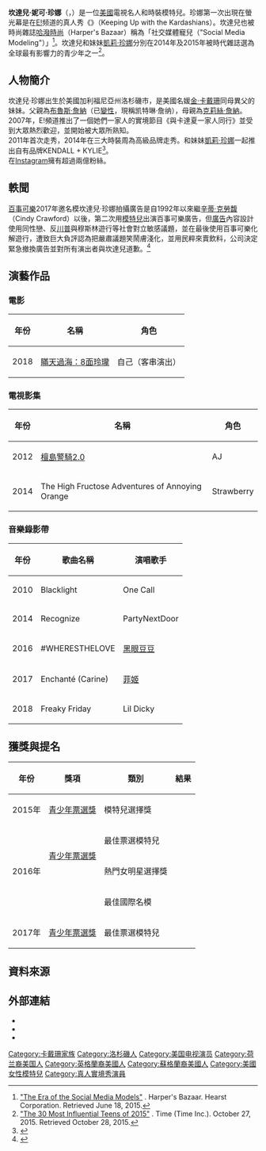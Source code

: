 {{NoteTA
|1=zh-hans:詹纳; zh-hant:珍娜;
|2=zh-hans:肯德尔; zh-hant:坎達兒; zh-hk:簡度;
|3=zh-hans:妮科尔; zh-hant:妮可; zh-hk:妮歌;
}}
{{Infobox person
| 姓名 = Kendall Jenner<br>坎達兒·珍娜
| 類型 = 模特兒
| 圖片 = Kendall Jenner in 2019 2.png
| 圖片簡介 = 
| 本名 = 
| 英文名 = 
| 國籍 = {{USA}}
| 出生日期 = {{birth date and age|1995|11|3}}
| 出生地點 = {{USA}}[[加利福尼亞州|加利福尼亞州]][[洛杉矶|洛杉矶]]
| 職業 = 電視名人、模特
| 三圍 = 33-24-34.5in (84-61-88cm)
| 身高 = {{height|m=1.79}}
| 父母 = [[凯特琳·詹纳|凯特琳·詹纳]]<br>[[克莉絲·詹纳|克莉絲·詹纳]]
| relatives = [[布羅迪·詹納|布羅迪·詹納]]<br>[[葛妮·卡戴珊|葛妮·卡戴珊]]<br>[[金·卡戴珊|金·卡戴珊]]<br>[[小羅伯特·卡戴珊|小羅伯特·卡戴珊]]<br>[[科勒·卡戴珊|科勒·卡戴珊]]<br>[[凱莉·珍娜|凱莉·珍娜]]
| 活躍年代 = 2007年－至今
| IMDb = 2832525
| birth_name = Kendall Nicole Jenner<br>坎達兒·妮可·珍娜
}}

'''坎達兒·妮可·珍娜'''（{{lang-en|Kendall Nicole Jenner}}，{{bd|1995年|11月3日|catIdx=Jenner, Kendall|}}）是一位[[美國|美國]]電視名人和時裝模特兒。珍娜第一次出現在螢光幕是在[[E!|E!]]频道的真人秀《{{link-en|與卡戴珊姊妹同行|Keeping Up with the Kardashians}}》（Keeping Up with the Kardashians）。坎達兒也被時尚雜誌[[哈潑時尚|哈潑時尚]]（Harper's Bazaar）稱為「社交媒體寵兒（"Social Media Modeling"）」<ref>[http://www.harpersbazaar.com/fashion/models/g5006/social-media-models/?slide=1 "The Era of the Social Media Models"] {{Wayback|url=http://www.harpersbazaar.com/fashion/models/g5006/social-media-models/?slide=1 |date=20170821043847 }}. Harper's Bazaar. Hearst Corporation. Retrieved June 18, 2015.</ref>。坎達兒和妹妹[[凱莉·珍娜|凱莉·珍娜]]分別在2014年及2015年被時代雜誌選為全球最有影響力的青少年之一<ref>[http://time.com/4081618/most-influential-teens-2015/ "The 30 Most Influential Teens of 2015"] {{Wayback|url=http://time.com/4081618/most-influential-teens-2015/ |date=20170921001041 }}. Time (Time Inc.). October 27, 2015. Retrieved October 28, 2015.</ref>。

==人物簡介==
坎達兒·珍娜出生於美國加利福尼亞州洛杉磯市，是美國名媛[[金·卡戴珊|金·卡戴珊]]同母異父的妹妹。父親為[[凯特琳·詹纳|布魯斯·詹納]]（已[[變性|變性]]，現稱凯特琳·詹纳），母親為[[克莉絲·詹納|克莉絲·詹納]]。2007年，E!頻道推出了一個她們一家人的實境節目《與卡達夏一家人同行》並受到大眾熱烈歡迎，並開始被大眾所熟知。<br />
2011年首次走秀，2014年在三大時裝周為高級品牌走秀。和妹妹[[凱莉·珍娜|凱莉·珍娜]]一起推出自有品牌KENDALL + KYLIE<ref>{{Cite web |url=https://www.vogue.com.tw/fashion/special/content-27076.html |title=人氣超模姐妹花的自創品牌KENDALL + KYLIE |accessdate=2017-05-24 |archive-date=2016-12-20 |archive-url=https://web.archive.org/web/20161220090459/https://www.vogue.com.tw/fashion/special/content-27076.html |dead-url=no }}</ref>。<br />
在[[Instagram|Instagram]]擁有超過兩億粉絲。

==軼聞==
[[百事可樂|百事可樂]]2017年邀名模坎達兒·珍娜拍攝廣告是自1992年以來繼[[辛蒂·克勞馥|辛蒂·克勞馥]]（Cindy Crawford）以後，第二次用[[模特兒|模特兒]]出演百事可樂廣告，但[[廣告|廣告]]內容設計使用同性戀、反[[唐納德·川普|川普]]與穆斯林遊行等社會對立敏感議題，並在最後使用百事可樂化解遊行，遭致巨大負評認為把嚴肅議題笑鬧膚淺化，並用民粹來賣飲料，公司決定緊急撤換廣告並對所有演出者與坎達兒道歉。<ref>{{Cite web |url=http://www.chinatimes.com/realtimenews/20170406001105-260408 |title=百事廣告操作民粹釀禍 |accessdate=2017-04-06 |archive-date=2017-04-06 |archive-url=https://web.archive.org/web/20170406183501/http://www.chinatimes.com/realtimenews/20170406001105-260408 |dead-url=no }}</ref>

==演藝作品==
=== 電影 ===
{| class="wikitable sortable"
|-
! 年份
! 名稱
! 角色
|-
| 2018
| [[瞞天過海：8面玲瓏|瞞天過海：8面玲瓏]]
| 自己（客串演出）
|}

=== 電視影集 ===
{| class="wikitable sortable"
|-
! 年份
! 名稱
! 角色
|-
| 2012
| [[檀島警騎2.0|檀島警騎2.0]]
| AJ
|-
| 2014
| The High Fructose Adventures of Annoying Orange
| Strawberry
|}

=== 音樂錄影帶 ===
{| class="wikitable sortable"
|-
! 年份
! 歌曲名稱
! 演唱歌手
|-
| 2010
| Blacklight
| One Call
|-
| 2014
| Recognize
| PartyNextDoor
|-
| 2016
| #WHERESTHELOVE
| [[黑眼豆豆|黑眼豆豆]]
|-
| 2017
| Enchanté (Carine)
| [[菲姬|菲姬]]
|-
| 2018
| Freaky Friday
| Lil Dicky
|}

==獲獎與提名==
{| class="wikitable sortable"
|-
! 年份
! 獎項
! 類別
! 結果
|-
| 2015年
| [[青少年票選獎|青少年票選獎]]
| 模特兒選擇獎
| {{Won}}
|-
| rowspan="3" | 2016年
| rowspan="2" | [[2016年青少年票選獎|青少年票選獎]]
| 最佳票選模特兒
| {{Won}}
|-
| 熱門女明星選擇獎
| {{Won}}
|-
| {{le|英國時尚大獎|British Fashion Awards}}
| 最佳國際名模
| {{Nominated}}
|-
| 2017年
| [[2017年青少年票選獎|青少年票選獎]]
| 最佳票選模特兒
| {{Won}}
|}

== 資料來源 ==
{{Reflist}}

== 外部連結 ==
{{Commons category|Kendall Jenner}}
*{{instagram|kendalljenner}}
*{{facebook|KendallJenner}}
*{{twitter|kendalljenner}}
{{Authority control}}
{{DEFAULTSORT: Jenner, Kendall}}
[[Category:卡戴珊家族|Category:卡戴珊家族]]
[[Category:洛杉磯人|Category:洛杉磯人]]
[[Category:美国电视演员|Category:美国电视演员]]
[[Category:荷兰裔美国人|Category:荷兰裔美国人]]
[[Category:英格蘭裔美國人|Category:英格蘭裔美國人]]
[[Category:蘇格蘭裔美國人|Category:蘇格蘭裔美國人]]
[[Category:美國女性模特兒|Category:美國女性模特兒]]
[[Category:真人實境秀演員|Category:真人實境秀演員]]